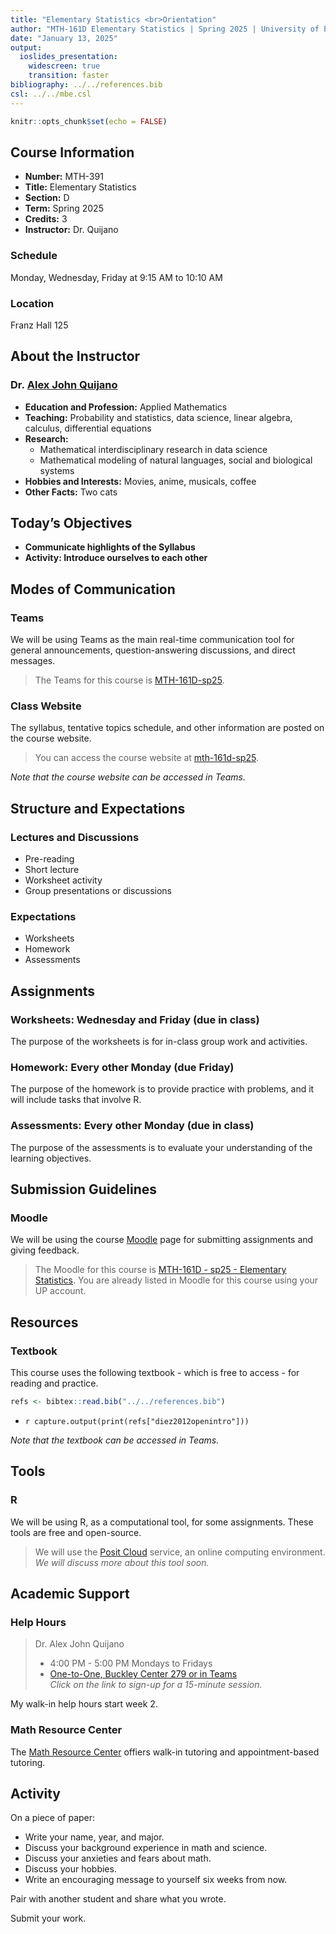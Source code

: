 ---
title: "Elementary Statistics <br>Orientation"
author: "MTH-161D Elementary Statistics | Spring 2025 | University of Portland"
date: "January 13, 2025"
output:
  ioslides_presentation:
    widescreen: true
    transition: faster
bibliography: ../../references.bib
csl: ../../mbe.csl
---

```{r setup, include=FALSE}
knitr::opts_chunk$set(echo = FALSE)
```

## Course Information

- **Number:** MTH-391
- **Title:** Elementary Statistics
- **Section:** D
- **Term:** Spring 2025
- **Credits:** 3
- **Instructor:** Dr. Quijano

### **Schedule**

Monday, Wednesday, Friday at 9:15 AM to 10:10 AM

### **Location**

Franz Hall 125

## About the Instructor

### Dr. [Alex John Quijano](alexjohnquijano.com){target="_blank"}

- **Education and Profession:** Applied Mathematics
- **Teaching:** Probability and statistics, data science, linear algebra, calculus, differential equations
- **Research:** 
  * Mathematical interdisciplinary research in data science
  * Mathematical modeling of natural languages, social and biological systems
- **Hobbies and Interests:** Movies, anime, musicals, coffee 
- **Other Facts:** Two cats
  
## Today's Objectives

- **Communicate highlights of the Syllabus**
- **Activity: Introduce ourselves to each other**

## Modes of Communication

### **Teams**

We will be using Teams as the main real-time communication tool for general announcements, question-answering discussions, and direct messages.

> The Teams for this course is [MTH-161D-sp25](https://teams.microsoft.com/l/team/19%3AzLuVe5GlJJ3Y5Ob-I0vypRDPEQLigxvlqaGHR7GAXv41%40thread.tacv2/conversations?groupId=a47c5106-9aa6-4569-b98f-17f70304580a&tenantId=ea8f3949-231c-40b6-a33f-56873af96f87){target="_blank"}. 

### **Class Website**

The syllabus, tentative topics schedule, and other information are posted on the course website.

> You can access the course website at [mth-161d-sp25](https://upmathematics.github.io/mth-161d-sp25/){target="_blank"}.

*Note that the course website can be accessed in Teams.*

## Structure and Expectations

### **Lectures and Discussions**

  - Pre-reading
  - Short lecture
  - Worksheet activity
  - Group presentations or discussions

### **Expectations**

  - Worksheets
  - Homework
  - Assessments

## Assignments

### **Worksheets:** Wednesday and Friday (due in class)

The purpose of the worksheets is for in-class group work and activities.

### **Homework:** Every other Monday (due Friday)

The purpose of the homework is to provide practice with problems, and it will include tasks that involve R.

### **Assessments:** Every other Monday (due in class)

The purpose of the assessments is to evaluate your understanding of the learning objectives.

## Submission Guidelines

### **Moodle**

We will be using the course [Moodle](https://learning.up.edu){target="_blank"} page for submitting assignments and giving feedback.

> The Moodle for this course is [MTH-161D - sp25 - Elementary Statistics](https://learning.up.edu/course/view.php?id=40831){target="_blank"}. You are already listed in Moodle for this course using your UP account.

## Resources

### **Textbook**

This course uses the following textbook - which is free to access - for reading and practice.

```{r echo=FALSE}
refs <- bibtex::read.bib("../../references.bib")
```

  * `r capture.output(print(refs["diez2012openintro"]))`
  
*Note that the textbook can be accessed in Teams.*
  
## Tools

### **R**

We will be using R, as a computational tool, for some assignments. These tools are free and open-source. 

> We will use the [Posit Cloud](https://login.posit.cloud/login?redirect=%2F){target="_blank"} service, an online computing environment. *We will discuss more about this tool soon.*

## Academic Support

### **Help Hours**

> Dr. Alex John Quijano
> 
> * 4:00 PM - 5:00 PM Mondays to Fridays
> * [One-to-One, Buckley Center 279 or in Teams](https://calendly.com/alexjohnquijano/helphours){target="_blank"} <br> *Click on the link to sign-up for a 15-minute session.*

My walk-in help hours start week 2.

### **Math Resource Center**

The [Math Resource Center](https://www.up.edu/learningcommons/tutoring-services/math-resource-center/index.html){target="_blank"} offiers walk-in tutoring and appointment-based tutoring.

## Activity

On a piece of paper:

  - Write your name, year, and major.
  - Discuss your background experience in math and science.
  - Discuss your anxieties and fears about math.
  - Discuss your hobbies.
  - Write an encouraging message to yourself six weeks from now.

Pair with another student and share what you wrote.

Submit your work.
